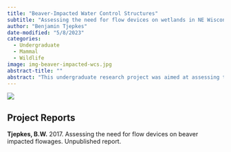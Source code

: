 ```yaml
---
title: "Beaver-Impacted Water Control Structures"
subtitle: "Assessing the need for flow devices on wetlands in NE Wisconsin."
author: "Benjamin Tjepkes"
date-modified: "5/8/2023"
categories:
  - Undergraduate
  - Mammal
  - Wildlife
image: img-beaver-impacted-wcs.jpg
abstract-title: ""
abstract: "This undergraduate research project was aimed at assessing the need for beaver flow devices on water control strutures owned by the Wisconsin Department of Natural Resources. From these results, I designed a specialized flow device for the structures most impacted by beavers in the study area."
---
```


![](../research/img-beaver-impacted-wcs.jpg)


## Project Reports

**Tjepkes, B.W.** 2017. Assessing the need for flow devices on beaver impacted flowages. Unpublished report.